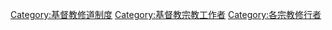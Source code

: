 [[Category:基督教修道制度|Category:基督教修道制度]]
[[Category:基督教宗教工作者|Category:基督教宗教工作者]]
[[Category:各宗教修行者|Category:各宗教修行者]]